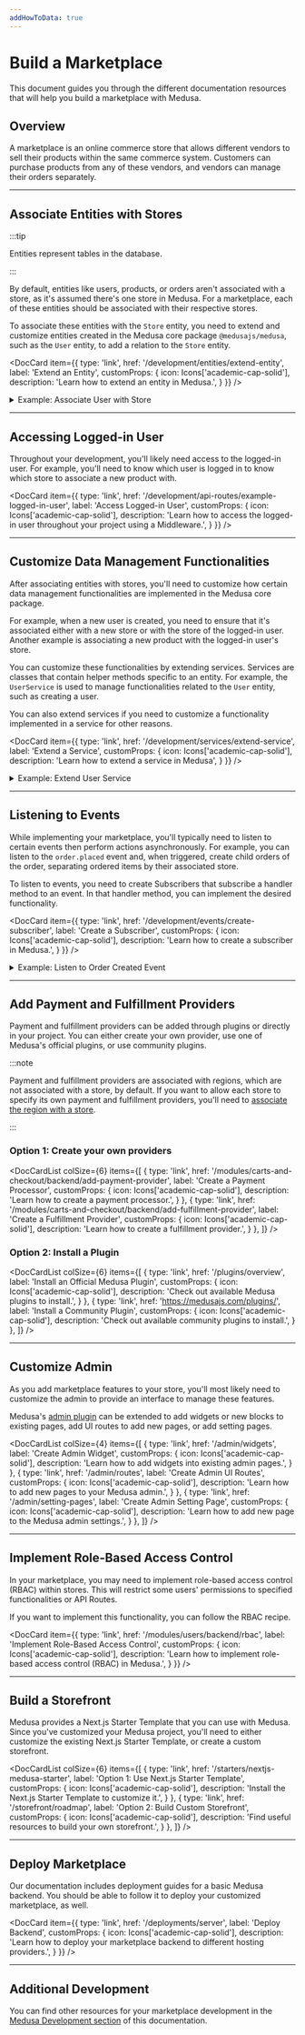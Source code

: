 ```yaml
---
addHowToData: true
---
```



# Build a Marketplace

This document guides you through the different documentation resources that will help you build a marketplace with Medusa.

## Overview

A marketplace is an online commerce store that allows different vendors to sell their products within the same commerce system. Customers can purchase products from any of these vendors, and vendors can manage their orders separately.

<LearningPath pathName="marketplace" />

---

## Associate Entities with Stores

:::tip

Entities represent tables in the database.

:::

By default, entities like users, products, or orders aren't associated with a store, as it's assumed there's one store in Medusa. For a marketplace, each of these entities should be associated with their respective stores.

To associate these entities with the `Store` entity, you need to extend and customize entities created in the Medusa core package `@medusajs/medusa`, such as the `User` entity, to add a relation to the `Store` entity.

<DocCard item={{
  type: 'link',
  href: '/development/entities/extend-entity',
  label: 'Extend an Entity',
  customProps: {
    icon: Icons['academic-cap-solid'],
    description: 'Learn how to extend an entity in Medusa.',
  }
}} />

<Details>
  <summary>Example: Associate User with Store</summary>
  For example, to associate the `User` entity with the `Store` entity, create the file `src/models/user.ts` with the following content:

  ```ts title=src/models/user.ts
  import { 
    Column,
    Entity,
    Index,
    JoinColumn,
    ManyToOne,
  } from "typeorm"
  import {
    User as MedusaUser,
  } from "@medusajs/medusa"
  import { Store } from "./store"

  @Entity()
  export class User extends MedusaUser {
    @Index("UserStoreId")
    @Column({ nullable: true })
    store_id?: string

    @ManyToOne(() => Store, (store) => store.members)
    @JoinColumn({ name: "store_id", referencedColumnName: "id" })
    store?: Store
  }
  ```

  Then, you need to extend the `UserRepository` to point to your extended entity. To do that, create the file `src/repositories/user.ts` with the following content:

  ```ts title=src/repositories/user.ts
  import { User } from "../models/user"
  import { 
    dataSource,
  } from "@medusajs/medusa/dist/loaders/database"
  import {
    UserRepository as MedusaUserRepository,
  } from "@medusajs/medusa/dist/repositories/user"

  export const UserRepository = dataSource
    .getRepository(User)
    .extend({
      ...Object.assign(
        MedusaUserRepository, 
        { target: User }
      ),
    })

  export default UserRepository
  ```

  Next, you need to create a migration that reflects the changes on the `User` entity in your database. To do that, run the following command to create a migration file:

  ```bash
  npx typeorm migration:create src/migrations/add-user-store-id
  ```

  This creates a file in the `src/migrations` directory of the format `<TIMESTAMP>_add-user-store-id.ts`. Replace the `up` and `down` methods in that file with the methods here:

  ```ts title=src/migrations/<TIMESTAMP>_add-user-store-id.ts
  // ...

  export class AddUserStoreId1681287255173 
    implements MigrationInterface {
      // ...

      public async up(queryRunner: QueryRunner): Promise<void> {
          await queryRunner.query(
            `ALTER TABLE "user" ADD "store_id" character varying`
          )
          await queryRunner.query(
            `CREATE INDEX "UserStoreId" ON "user" ("store_id")`
          )
      }

      public async down(queryRunner: QueryRunner): Promise<void> {
          await queryRunner.query(
            `DROP INDEX "public"."UserStoreId"`
          )
          await queryRunner.query(
            `ALTER TABLE "user" DROP COLUMN "store_id"`
          )
      }

  }
  ```

  Finally, to reflect these changes and start using them, `build` your changes and run migrations with the following commands:

  ```bash npm2yarn
  npm run build
  npx medusa migrations run
  ```

  You can extend other entities in a similar manner to associate them with a store.
</Details>

---

## Accessing Logged-in User

Throughout your development, you'll likely need access to the logged-in user. For example, you'll need to know which user is logged in to know which store to associate a new product with.

<DocCard item={{
  type: 'link',
  href: '/development/api-routes/example-logged-in-user',
  label: 'Access Logged-in User',
  customProps: {
    icon: Icons['academic-cap-solid'],
    description: 'Learn how to access the logged-in user throughout your project using a Middleware.',
  }
}} />

---

## Customize Data Management Functionalities

After associating entities with stores, you'll need to customize how certain data management functionalities are implemented in the Medusa core package.

For example, when a new user is created, you need to ensure that it's associated either with a new store or with the store of the logged-in user. Another example is associating a new product with the logged-in user's store.

You can customize these functionalities by extending services. Services are classes that contain helper methods specific to an entity. For example, the `UserService` is used to manage functionalities related to the `User` entity, such as creating a user.

You can also extend services if you need to customize a functionality implemented in a service for other reasons.

<DocCard item={{
  type: 'link',
  href: '/development/services/extend-service',
  label: 'Extend a Service',
  customProps: {
    icon: Icons['academic-cap-solid'],
    description: 'Learn how to extend a service in Medusa',
  }
}} />

<Details>
  <summary>Example: Extend User Service</summary>
  You can extend the user service to change how the `create` method is implemented.

  To extend the user service, create the file `src/services/user.ts` with the following content:

<!-- eslint-disable prefer-rest-params -->

  ```ts title=src/services/user.ts
  import { Lifetime } from "awilix"
  import { 
    UserService as MedusaUserService,
  } from "@medusajs/medusa"
  import { User } from "../models/user"
  import { 
    CreateUserInput as MedusaCreateUserInput,
  } from "@medusajs/medusa/dist/types/user"
  import StoreRepository from "../repositories/store"

  type CreateUserInput = {
    store_id?: string
  } & MedusaCreateUserInput

  class UserService extends MedusaUserService {
    static LIFE_TIME = Lifetime.SCOPED
    protected readonly loggedInUser_: User | null
    protected readonly storeRepository_: typeof StoreRepository

    constructor(container, options) {
      super(...arguments)
      this.storeRepository_ = container.storeRepository

      try {
        this.loggedInUser_ = container.loggedInUser
      } catch (e) {
        // avoid errors when backend first runs
      }
    }

    async create(
      user: CreateUserInput,
      password: string
    ): Promise<User> {
      if (!user.store_id) {
        const storeRepo = this.manager_.withRepository(
          this.storeRepository_
        )
        let newStore = storeRepo.create()
        newStore = await storeRepo.save(newStore)
        user.store_id = newStore.id
      }

      return await super.create(user, password)
    }
  }

  export default UserService
  ```

  In the `create` method of this extended service, you create a new store if the user being created doesn't have a store associated with it.

  You can then test out your customization by running the `build` command and starting the backend:

  ```bash
  npm run build
  npx medusa develop
  ```
</Details>

---

## Listening to Events

While implementing your marketplace, you'll typically need to listen to certain events then perform actions asynchronously. For example, you can listen to the `order.placed` event and, when triggered, create child orders of the order, separating ordered items by their associated store.

To listen to events, you need to create Subscribers that subscribe a handler method to an event. In that handler method, you can implement the desired functionality.

<DocCard item={{
  type: 'link',
  href: '/development/events/create-subscriber',
  label: 'Create a Subscriber',
  customProps: {
    icon: Icons['academic-cap-solid'],
    description: 'Learn how to create a subscriber in Medusa.',
  }
}} />

<Details>
  <summary>Example: Listen to Order Created Event</summary>
  To listen to the `order.placed` event, create the file `src/subscribers/orderNotifier.ts` with the following content:

  ```ts title=src/subscribers/orderNotifier.ts
  class OrderNotifierSubscriber {
    constructor({ eventBusService }) {
      eventBusService.subscribe("order.placed", this.handleOrder)
    }

    handleOrder = async (data) => {
      // TODO perform functionality
    }
  }

  export default OrderNotifierSubscriber
  ```

  This subscribes the `handleOrder` method to be executed whenever the `order.placed` event is emitted.

  You can then test out your subscriber by running the `build` command and starting the backend:

  ```bash
  npm run build
  npx medusa develop
  ```
</Details>

---

## Add Payment and Fulfillment Providers

Payment and fulfillment providers can be added through plugins or directly in your project. You can either create your own provider, use one of Medusa's official plugins, or use community plugins.

:::note

Payment and fulfillment providers are associated with regions, which are not associated with a store, by default. If you want to allow each store to specify its own payment and fulfillment providers, you'll need to [associate the region with a store](#associate-entities-with-stores).

:::

### Option 1: Create your own providers

<DocCardList colSize={6} items={[
  {
    type: 'link',
    href: '/modules/carts-and-checkout/backend/add-payment-provider',
    label: 'Create a Payment Processor',
    customProps: {
      icon: Icons['academic-cap-solid'],
      description: 'Learn how to create a payment processor.',
    }
  },
  {
    type: 'link',
    href: '/modules/carts-and-checkout/backend/add-fulfillment-provider',
    label: 'Create a Fulfillment Provider',
    customProps: {
      icon: Icons['academic-cap-solid'],
      description: 'Learn how to create a fulfillment provider.',
    }
  },
]} />

### Option 2: Install a Plugin

<DocCardList colSize={6} items={[
  {
    type: 'link',
    href: '/plugins/overview',
    label: 'Install an Official Medusa Plugin',
    customProps: {
      icon: Icons['academic-cap-solid'],
      description: 'Check out available Medusa plugins to install.',
    }
  },
  {
    type: 'link',
    href: 'https://medusajs.com/plugins/',
    label: 'Install a Community Plugin',
    customProps: {
      icon: Icons['academic-cap-solid'],
      description: 'Check out available community plugins to install.',
    }
  },
]} />

---

## Customize Admin

As you add marketplace features to your store, you'll most likely need to customize the admin to provide an interface to manage these features.

Medusa's [admin plugin](../admin/quickstart.mdx) can be extended to add widgets or new blocks to existing pages, add UI routes to add new pages, or add setting pages.

<DocCardList colSize={4} items={[
  {
    type: 'link',
    href: '/admin/widgets',
    label: 'Create Admin Widget',
    customProps: {
      icon: Icons['academic-cap-solid'],
      description: 'Learn how to add widgets into existing admin pages.',
    }
  },
  {
    type: 'link',
    href: '/admin/routes',
    label: 'Create Admin UI Routes',
    customProps: {
      icon: Icons['academic-cap-solid'],
      description: 'Learn how to add new pages to your Medusa admin.',
    }
  },
  {
    type: 'link',
    href: '/admin/setting-pages',
    label: 'Create Admin Setting Page',
    customProps: {
      icon: Icons['academic-cap-solid'],
      description: 'Learn how to add new page to the Medusa admin settings.',
    }
  },
]} />

---

## Implement Role-Based Access Control

In your marketplace, you may need to implement role-based access control (RBAC) within stores. This will restrict some users' permissions to specified functionalities or API Routes.

If you want to implement this functionality, you can follow the RBAC recipe.

<DocCard item={{
  type: 'link',
  href: '/modules/users/backend/rbac',
  label: 'Implement Role-Based Access Control',
  customProps: {
    icon: Icons['academic-cap-solid'],
    description: 'Learn how to implement role-based access control (RBAC) in Medusa.',
  }
}} />

---

## Build a Storefront

Medusa provides a Next.js Starter Template that you can use with Medusa. Since you've customized your Medusa project, you'll need to either customize the existing Next.js Starter Template, or create a custom storefront.

<DocCardList colSize={6} items={[
  {
    type: 'link',
    href: '/starters/nextjs-medusa-starter',
    label: 'Option 1: Use Next.js Starter Template',
    customProps: {
      icon: Icons['academic-cap-solid'],
      description: 'Install the Next.js Starter Template to customize it.',
    }
  },
  {
    type: 'link',
    href: '/storefront/roadmap',
    label: 'Option 2: Build Custom Storefront',
    customProps: {
      icon: Icons['academic-cap-solid'],
      description: 'Find useful resources to build your own storefront.',
    }
  },
]} />

---

## Deploy Marketplace

Our documentation includes deployment guides for a basic Medusa backend. You should be able to follow it to deploy your customized marketplace, as well.

<DocCard item={{
  type: 'link',
  href: '/deployments/server',
  label: 'Deploy Backend',
  customProps: {
    icon: Icons['academic-cap-solid'],
    description: 'Learn how to deploy your marketplace backend to different hosting providers.',
  }
}} />

---

## Additional Development

You can find other resources for your marketplace development in the [Medusa Development section](../development/overview.mdx) of this documentation.
